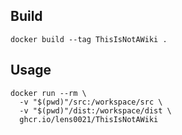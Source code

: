 {{Requirements}}

== Build ==

<syntaxhighlight lang="shell">
docker build --tag ThisIsNotAWiki .
</syntaxhighlight>

== Usage ==

<syntaxhighlight lang="shell">
docker run --rm \
  -v "$(pwd)"/src:/workspace/src \
  -v "$(pwd)"/dist:/workspace/dist \
  ghcr.io/lens0021/ThisIsNotAWiki
</syntaxhighlight>
